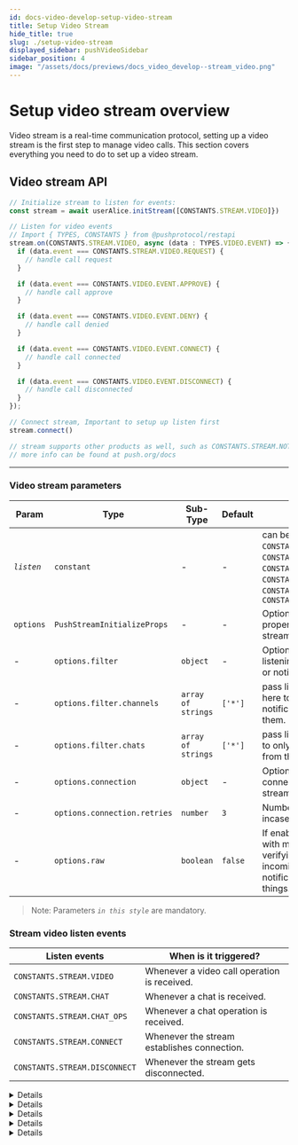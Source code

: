 ```yaml
---
id: docs-video-develop-setup-video-stream
title: Setup Video Stream
hide_title: true
slug: ./setup-video-stream
displayed_sidebar: pushVideoSidebar
sidebar_position: 4
image: "/assets/docs/previews/docs_video_develop--stream_video.png"
---
```


# Setup video stream overview

Video stream is a real-time communication protocol, setting up a video stream is the first step to manage video calls. This section covers everything you need to do to set up a video stream.

<head>
  <title>Setup Video Stream | Push Video | Push Documentation</title>
</head>


## Video stream API

<Tabs className="codetabs" groupId="code-examples">
  <TabItem value="js" attributes={{className: "codetab js"}} default>

```typescript
// Initialize stream to listen for events:
const stream = await userAlice.initStream([CONSTANTS.STREAM.VIDEO]})

// Listen for video events
// Import { TYPES, CONSTANTS } from @pushprotocol/restapi
stream.on(CONSTANTS.STREAM.VIDEO, async (data : TYPES.VIDEO.EVENT) => {
  if (data.event === CONSTANTS.STREAM.VIDEO.REQUEST) {
    // handle call request
  }

  if (data.event === CONSTANTS.VIDEO.EVENT.APPROVE) {
    // handle call approve
  }

  if (data.event === CONSTANTS.VIDEO.EVENT.DENY) {
    // handle call denied
  }

  if (data.event === CONSTANTS.VIDEO.EVENT.CONNECT) {
    // handle call connected
  }

  if (data.event === CONSTANTS.VIDEO.EVENT.DISCONNECT) {
    // handle call disconnected
  }
});

// Connect stream, Important to setup up listen first
stream.connect()

// stream supports other products as well, such as CONSTANTS.STREAM.NOTIF, CONSTANTS.STREAM.CHAT
// more info can be found at push.org/docs
```

  </TabItem>
</Tabs>

---

### Video stream parameters

| Param      | Type                         | Sub-Type           | Default | Remarks                                                                                                                                                                    |
| ---------- | ---------------------------- | ------------------ | ------- | -------------------------------------------------------------------------------------------------------------------------------------------------------------------------- |
| _`listen`_ | `constant`                   | -                  | -       | can be `CONSTANTS.STREAM.VIDEO`, `CONSTANTS.STREAM.CHAT`, `CONSTANTS.STREAM.CHAT_OPS`, `CONSTANTS.STREAM.NOTIF`, `CONSTANTS.STREAM.CONNECT`, `CONSTANTS.STREAM.DISCONNECT` |
| `options`  | `PushStreamInitializeProps`  | -                  | -       | Optional configuration properties for initializing the stream.                                                                                                             |
| -          | `options.filter`             | `object`           | -       | Option to configure to enable listening to only certain chats or notifications.                                                                                            |
| -          | `options.filter.channels`    | `array of strings` | `['*']` | pass list of **channels** over here to only listen to notifications coming from them.                                                                                      |
| -          | `options.filter.chats`       | `array of strings` | `['*']` | pass list of **chatids** over here to only listen to chats coming from them.                                                                                               |
| -          | `options.connection`         | `object`           | -       | Option to configure the connection settings of the stream                                                                                                                  |
| -          | `options.connection.retries` | `number`           | `3`     | Number of automatic retries incase of error                                                                                                                                |
| -          | `options.raw`                | `boolean`          | `false` | If enabled, will also respond with meta data useful in verifying the integrity of incoming chats or notifications among other things.                                      |

> Note: Parameters _`in this style`_ are mandatory.

### Stream video listen events

| Listen events                 | When is it triggered?                        |
| ----------------------------- | -------------------------------------------- |
| `CONSTANTS.STREAM.VIDEO`      | Whenever a video call operation is received. |
| `CONSTANTS.STREAM.CHAT`       | Whenever a chat is received.                 |
| `CONSTANTS.STREAM.CHAT_OPS`   | Whenever a chat operation is received.       |
| `CONSTANTS.STREAM.CONNECT`    | Whenever the stream establishes connection.  |
| `CONSTANTS.STREAM.DISCONNECT` | Whenever the stream gets disconnected.       |

<Details summary="Expected response (CONSTANTS.STEAM.VIDEO - Video Request Stream)">

```typescript
{
  "event": "video.request",
  "origin": "other",
  "timestamp": "2024-01-12T10:58:12.000Z",
  "peerInfo": {
      "address": "0xb73923eCcfbd6975BFd66CD1C76FA6b883E30365",
      "signal": {
          "type": "offer",
          "sdp": "v=0\r\no=- 508831357760638057 2 IN IP4 127.0.0.1\r\ns=-\r\nt=0 0\r\na=group:BUNDLE 0 1 2\r\na=extmap-allow-mixed\r\na=msid-semantic: WMS d5d7d3af-1896-4fa6-8137-4af932498981\r\nm=audio 10571 UDP/TLS/RTP/SAVPF 111 63 9 0 8 13 110 126\r\nc=IN IP4 54.210.214.72\r\na=rtcp:9 IN IP4 0.0.0.0\r\na=candidate:3030853203 1 udp 2122194687 192.168.29.84 57992 typ host generation 0 network-id 1 network-cost 10\r\na=candidate:3571041920 1 udp 2122262783 2405:201:e05d:901f:758d:b62b:c688:3bfc 59792 typ host generation 0 network-id 2 network-cost 10\r\na=candidate:2617153118 1 tcp 1518214911 192.168.29.84 9 typ host tcptype active generation 0 network-id 1 network-cost 10\r\na=candidate:4219500173 1 tcp 1518283007 2405:201:e05d:901f:758d:b62b:c688:3bfc 9 typ host tcptype active generation 0 network-id 2 network-cost 10\r\na=candidate:206483833 1 udp 1685987071 49.47.243.192 57992 typ srflx raddr 192.168.29.84 rport 57992 generation 0 network-id 1 network-cost 10\r\na=candidate:2447486818 1 udp 41820671 54.210.214.72 10571 typ relay raddr 49.47.243.192 rport 57992 generation 0 network-id 1 network-cost 10\r\na=ice-ufrag:sv6b\r\na=ice-pwd:iem1/y+PIDOHi+aDlh9edOvJ\r\na=fingerprint:sha-256 41:39:A8:9C:80:63:62:C2:42:66:FA:93:F4:8B:80:00:E3:92:A7:A6:DF:22:C5:A0:CE:86:9A:74:A9:3A:A1:32\r\na=setup:actpass\r\na=mid:0\r\na=extmap:1 urn:ietf:params:rtp-hdrext:ssrc-audio-level\r\na=extmap:2 http://www.webrtc.org/experiments/rtp-hdrext/abs-send-time\r\na=extmap:3 http://www.ietf.org/id/draft-holmer-rmcat-transport-wide-cc-extensions-01\r\na=extmap:4 urn:ietf:params:rtp-hdrext:sdes:mid\r\na=sendrecv\r\na=msid:d5d7d3af-1896-4fa6-8137-4af932498981 2c78691d-8950-4f0e-9978-675ab79cf25e\r\na=rtcp-mux\r\na=rtpmap:111 opus/48000/2\r\na=rtcp-fb:111 transport-cc\r\na=fmtp:111 minptime=10;useinbandfec=1\r\na=rtpmap:63 red/48000/2\r\na=fmtp:63 111/111\r\na=rtpmap:9 G722/8000\r\na=rtpmap:0 PCMU/8000\r\na=rtpmap:8 PCMA/8000\r\na=rtpmap:13 CN/8000\r\na=rtpmap:110 telephone-event/48000\r\na=rtpmap:126 telephone-event/8000\r\na=ssrc:1869951379 cname:WDDGNefJaEGMBgRU\r\na=ssrc:1869951379 msid:d5d7d3af-1896-4fa6-8137-4af932498981 2c78691d-8950-4f0e-9978-675ab79cf25e\r\nm=video 13688 UDP/TLS/RTP/SAVPF 96 97 102 103 104 105 106 107 108 109 127 125 39 40 45 46 98 99 100 101 112 113 116 117 118\r\nc=IN IP4 54.210.214.72\r\na=rtcp:9 IN IP4 0.0.0.0\r\na=candidate:3030853203 1 udp 2122194687 192.168.29.84 50411 typ host generation 0 network-id 1 network-cost 10\r\na=candidate:3571041920 1 udp 2122262783 2405:201:e05d:901f:758d:b62b:c688:3bfc 58921 typ host generation 0 network-id 2 network-cost 10\r\na=candidate:2617153118 1 tcp 1518214911 192.168.29.84 9 typ host tcptype active generation 0 network-id 1 network-cost 10\r\na=candidate:4219500173 1 tcp 1518283007 2405:201:e05d:901f:758d:b62b:c688:3bfc 9 typ host tcptype active generation 0 network-id 2 network-cost 10\r\na=candidate:206483833 1 udp 1685987071 49.47.243.192 50411 typ srflx raddr 192.168.29.84 rport 50411 generation 0 network-id 1 network-cost 10\r\na=candidate:2447486818 1 udp 41820671 54.210.214.72 13688 typ relay raddr 49.47.243.192 rport 50411 generation 0 network-id 1 network-cost 10\r\na=ice-ufrag:sv6b\r\na=ice-pwd:iem1/y+PIDOHi+aDlh9edOvJ\r\na=fingerprint:sha-256 41:39:A8:9C:80:63:62:C2:42:66:FA:93:F4:8B:80:00:E3:92:A7:A6:DF:22:C5:A0:CE:86:9A:74:A9:3A:A1:32\r\na=setup:actpass\r\na=mid:1\r\na=extmap:14 urn:ietf:params:rtp-hdrext:toffset\r\na=extmap:2 http://www.webrtc.org/experiments/rtp-hdrext/abs-send-time\r\na=extmap:13 urn:3gpp:video-orientation\r\na=extmap:3 http://www.ietf.org/id/draft-holmer-rmcat-transport-wide-cc-extensions-01\r\na=extmap:5 http://www.webrtc.org/experiments/rtp-hdrext/playout-delay\r\na=extmap:6 http://www.webrtc.org/experiments/rtp-hdrext/video-content-type\r\na=extmap:7 http://www.webrtc.org/experiments/rtp-hdrext/video-timing\r\na=extmap:8 http://www.webrtc.org/experiments/rtp-hdrext/color-space\r\na=extmap:4 urn:ietf:params:rtp-hdrext:sdes:mid\r\na=extmap:10 urn:ietf:params:rtp-hdrext:sdes:rtp-stream-id\r\na=extmap:11 urn:ietf:params:rtp-hdrext:sdes:repaired-rtp-stream-id\r\na=sendrecv\r\na=msid:d5d7d3af-1896-4fa6-8137-4af932498981 d5eecad5-c5db-474c-914f-43e316c0785f\r\na=rtcp-mux\r\na=rtcp-rsize\r\na=rtpmap:96 VP8/90000\r\na=rtcp-fb:96 goog-remb\r\na=rtcp-fb:96 transport-cc\r\na=rtcp-fb:96 ccm fir\r\na=rtcp-fb:96 nack\r\na=rtcp-fb:96 nack pli\r\na=rtpmap:97 rtx/90000\r\na=fmtp:97 apt=96\r\na=rtpmap:102 H264/90000\r\na=rtcp-fb:102 goog-remb\r\na=rtcp-fb:102 transport-cc\r\na=rtcp-fb:102 ccm fir\r\na=rtcp-fb:102 nack\r\na=rtcp-fb:102 nack pli\r\na=fmtp:102 level-asymmetry-allowed=1;packetization-mode=1;profile-level-id=42001f\r\na=rtpmap:103 rtx/90000\r\na=fmtp:103 apt=102\r\na=rtpmap:104 H264/90000\r\na=rtcp-fb:104 goog-remb\r\na=rtcp-fb:104 transport-cc\r\na=rtcp-fb:104 ccm fir\r\na=rtcp-fb:104 nack\r\na=rtcp-fb:104 nack pli\r\na=fmtp:104 level-asymmetry-allowed=1;packetization-mode=0;profile-level-id=42001f\r\na=rtpmap:105 rtx/90000\r\na=fmtp:105 apt=104\r\na=rtpmap:106 H264/90000\r\na=rtcp-fb:106 goog-remb\r\na=rtcp-fb:106 transport-cc\r\na=rtcp-fb:106 ccm fir\r\na=rtcp-fb:106 nack\r\na=rtcp-fb:106 nack pli\r\na=fmtp:106 level-asymmetry-allowed=1;packetization-mode=1;profile-level-id=42e01f\r\na=rtpmap:107 rtx/90000\r\na=fmtp:107 apt=106\r\na=rtpmap:108 H264/90000\r\na=rtcp-fb:108 goog-remb\r\na=rtcp-fb:108 transport-cc\r\na=rtcp-fb:108 ccm fir\r\na=rtcp-fb:108 nack\r\na=rtcp-fb:108 nack pli\r\na=fmtp:108 level-asymmetry-allowed=1;packetization-mode=0;profile-level-id=42e01f\r\na=rtpmap:109 rtx/90000\r\na=fmtp:109 apt=108\r\na=rtpmap:127 H264/90000\r\na=rtcp-fb:127 goog-remb\r\na=rtcp-fb:127 transport-cc\r\na=rtcp-fb:127 ccm fir\r\na=rtcp-fb:127 nack\r\na=rtcp-fb:127 nack pli\r\na=fmtp:127 level-asymmetry-allowed=1;packetization-mode=1;profile-level-id=4d001f\r\na=rtpmap:125 rtx/90000\r\na=fmtp:125 apt=127\r\na=rtpmap:39 H264/90000\r\na=rtcp-fb:39 goog-remb\r\na=rtcp-fb:39 transport-cc\r\na=rtcp-fb:39 ccm fir\r\na=rtcp-fb:39 nack\r\na=rtcp-fb:39 nack pli\r\na=fmtp:39 level-asymmetry-allowed=1;packetization-mode=0;profile-level-id=4d001f\r\na=rtpmap:40 rtx/90000\r\na=fmtp:40 apt=39\r\na=rtpmap:45 AV1/90000\r\na=rtcp-fb:45 goog-remb\r\na=rtcp-fb:45 transport-cc\r\na=rtcp-fb:45 ccm fir\r\na=rtcp-fb:45 nack\r\na=rtcp-fb:45 nack pli\r\na=rtpmap:46 rtx/90000\r\na=fmtp:46 apt=45\r\na=rtpmap:98 VP9/90000\r\na=rtcp-fb:98 goog-remb\r\na=rtcp-fb:98 transport-cc\r\na=rtcp-fb:98 ccm fir\r\na=rtcp-fb:98 nack\r\na=rtcp-fb:98 nack pli\r\na=fmtp:98 profile-id=0\r\na=rtpmap:99 rtx/90000\r\na=fmtp:99 apt=98\r\na=rtpmap:100 VP9/90000\r\na=rtcp-fb:100 goog-remb\r\na=rtcp-fb:100 transport-cc\r\na=rtcp-fb:100 ccm fir\r\na=rtcp-fb:100 nack\r\na=rtcp-fb:100 nack pli\r\na=fmtp:100 profile-id=2\r\na=rtpmap:101 rtx/90000\r\na=fmtp:101 apt=100\r\na=rtpmap:112 H264/90000\r\na=rtcp-fb:112 goog-remb\r\na=rtcp-fb:112 transport-cc\r\na=rtcp-fb:112 ccm fir\r\na=rtcp-fb:112 nack\r\na=rtcp-fb:112 nack pli\r\na=fmtp:112 level-asymmetry-allowed=1;packetization-mode=1;profile-level-id=64001f\r\na=rtpmap:113 rtx/90000\r\na=fmtp:113 apt=112\r\na=rtpmap:116 red/90000\r\na=rtpmap:117 rtx/90000\r\na=fmtp:117 apt=116\r\na=rtpmap:118 ulpfec/90000\r\na=ssrc-group:FID 1049379659 118274336\r\na=ssrc:1049379659 cname:WDDGNefJaEGMBgRU\r\na=ssrc:1049379659 msid:d5d7d3af-1896-4fa6-8137-4af932498981 d5eecad5-c5db-474c-914f-43e316c0785f\r\na=ssrc:118274336 cname:WDDGNefJaEGMBgRU\r\na=ssrc:118274336 msid:d5d7d3af-1896-4fa6-8137-4af932498981 d5eecad5-c5db-474c-914f-43e316c0785f\r\nm=application 17668 UDP/DTLS/SCTP webrtc-datachannel\r\nc=IN IP4 54.210.214.72\r\na=candidate:3030853203 1 udp 2122194687 192.168.29.84 62444 typ host generation 0 network-id 1 network-cost 10\r\na=candidate:3571041920 1 udp 2122262783 2405:201:e05d:901f:758d:b62b:c688:3bfc 59695 typ host generation 0 network-id 2 network-cost 10\r\na=candidate:2617153118 1 tcp 1518214911 192.168.29.84 9 typ host tcptype active generation 0 network-id 1 network-cost 10\r\na=candidate:4219500173 1 tcp 1518283007 2405:201:e05d:901f:758d:b62b:c688:3bfc 9 typ host tcptype active generation 0 network-id 2 network-cost 10\r\na=candidate:206483833 1 udp 1685987071 49.47.243.192 62444 typ srflx raddr 192.168.29.84 rport 62444 generation 0 network-id 1 network-cost 10\r\na=candidate:2447486818 1 udp 41820671 54.210.214.72 17668 typ relay raddr 49.47.243.192 rport 62444 generation 0 network-id 1 network-cost 10\r\na=ice-ufrag:sv6b\r\na=ice-pwd:iem1/y+PIDOHi+aDlh9edOvJ\r\na=fingerprint:sha-256 41:39:A8:9C:80:63:62:C2:42:66:FA:93:F4:8B:80:00:E3:92:A7:A6:DF:22:C5:A0:CE:86:9A:74:A9:3A:A1:32\r\na=setup:actpass\r\na=mid:2\r\na=sctp-port:5000\r\na=max-message-size:262144\r\n"
      },
      "meta": {
          "rules": {
              "access": {
                  "type": "PUSH_CHAT",
                  "data": {
                      "chatId": "252395e6b5d0ae0796e05e648240f7950f7a50a80906cdf6accdf7079e311dea"
                  }
              }
          }
      }
  }
}
```

</Details>

<Details summary="Expected response (CONSTANTS.STEAM.VIDEO - Video Approve stream)">

```typescript
{
  "event": "video.approve",
  "origin": "other",
  "timestamp": "2024-01-12T10:58:44.000Z",
  "peerInfo": {
      "address": "0xb44a29524433dBC639C35124459c741bC241d4f4",
      "signal": {
          "type": "answer",
          "sdp": "v=0\r\no=- 4890233625711630293 2 IN IP4 127.0.0.1\r\ns=-\r\nt=0 0\r\na=group:BUNDLE 0 1 2\r\na=extmap-allow-mixed\r\na=msid-semantic: WMS ac50711a-009a-42d5-a527-f065ae2faaef\r\nm=audio 53579 UDP/TLS/RTP/SAVPF 111 63 9 0 8 13 110 126\r\nc=IN IP4 192.168.29.84\r\na=rtcp:9 IN IP4 0.0.0.0\r\na=candidate:4017045755 1 udp 2122194687 192.168.29.84 53579 typ host generation 0 network-id 1 network-cost 10\r\na=candidate:3849344033 1 udp 2122262783 2405:201:e05d:901f:758d:b62b:c688:3bfc 50437 typ host generation 0 network-id 2 network-cost 10\r\na=ice-ufrag:1dK6\r\na=ice-pwd:s4lG7GOmyMrRLhF2tqX548xP\r\na=fingerprint:sha-256 E5:A1:B8:F3:A0:E1:2B:BA:A5:FD:B3:DD:B0:BB:92:7D:81:BA:1D:86:52:E2:F3:36:E5:8B:3D:0B:82:66:54:DF\r\na=setup:active\r\na=mid:0\r\na=extmap:1 urn:ietf:params:rtp-hdrext:ssrc-audio-level\r\na=extmap:2 http://www.webrtc.org/experiments/rtp-hdrext/abs-send-time\r\na=extmap:3 http://www.ietf.org/id/draft-holmer-rmcat-transport-wide-cc-extensions-01\r\na=extmap:4 urn:ietf:params:rtp-hdrext:sdes:mid\r\na=sendrecv\r\na=msid:ac50711a-009a-42d5-a527-f065ae2faaef 6949f858-c219-4a2d-bedc-d8a111c16782\r\na=rtcp-mux\r\na=rtpmap:111 opus/48000/2\r\na=rtcp-fb:111 transport-cc\r\na=fmtp:111 minptime=10;useinbandfec=1\r\na=rtpmap:63 red/48000/2\r\na=fmtp:63 111/111\r\na=rtpmap:9 G722/8000\r\na=rtpmap:0 PCMU/8000\r\na=rtpmap:8 PCMA/8000\r\na=rtpmap:13 CN/8000\r\na=rtpmap:110 telephone-event/48000\r\na=rtpmap:126 telephone-event/8000\r\na=ssrc:3092021940 cname:PDD1jDS90ch8+37T\r\nm=video 9 UDP/TLS/RTP/SAVPF 96 97 102 103 104 105 106 107 108 109 127 125 39 40 45 46 98 99 100 101 112 113 116 117 118\r\nc=IN IP4 0.0.0.0\r\na=rtcp:9 IN IP4 0.0.0.0\r\na=ice-ufrag:1dK6\r\na=ice-pwd:s4lG7GOmyMrRLhF2tqX548xP\r\na=fingerprint:sha-256 E5:A1:B8:F3:A0:E1:2B:BA:A5:FD:B3:DD:B0:BB:92:7D:81:BA:1D:86:52:E2:F3:36:E5:8B:3D:0B:82:66:54:DF\r\na=setup:active\r\na=mid:1\r\na=extmap:14 urn:ietf:params:rtp-hdrext:toffset\r\na=extmap:2 http://www.webrtc.org/experiments/rtp-hdrext/abs-send-time\r\na=extmap:13 urn:3gpp:video-orientation\r\na=extmap:3 http://www.ietf.org/id/draft-holmer-rmcat-transport-wide-cc-extensions-01\r\na=extmap:5 http://www.webrtc.org/experiments/rtp-hdrext/playout-delay\r\na=extmap:6 http://www.webrtc.org/experiments/rtp-hdrext/video-content-type\r\na=extmap:7 http://www.webrtc.org/experiments/rtp-hdrext/video-timing\r\na=extmap:8 http://www.webrtc.org/experiments/rtp-hdrext/color-space\r\na=extmap:4 urn:ietf:params:rtp-hdrext:sdes:mid\r\na=extmap:10 urn:ietf:params:rtp-hdrext:sdes:rtp-stream-id\r\na=extmap:11 urn:ietf:params:rtp-hdrext:sdes:repaired-rtp-stream-id\r\na=sendrecv\r\na=msid:ac50711a-009a-42d5-a527-f065ae2faaef 61434e8d-db1e-47c3-b7bb-c1c99844ed65\r\na=rtcp-mux\r\na=rtcp-rsize\r\na=rtpmap:96 VP8/90000\r\na=rtcp-fb:96 goog-remb\r\na=rtcp-fb:96 transport-cc\r\na=rtcp-fb:96 ccm fir\r\na=rtcp-fb:96 nack\r\na=rtcp-fb:96 nack pli\r\na=rtpmap:97 rtx/90000\r\na=fmtp:97 apt=96\r\na=rtpmap:102 H264/90000\r\na=rtcp-fb:102 goog-remb\r\na=rtcp-fb:102 transport-cc\r\na=rtcp-fb:102 ccm fir\r\na=rtcp-fb:102 nack\r\na=rtcp-fb:102 nack pli\r\na=fmtp:102 level-asymmetry-allowed=1;packetization-mode=1;profile-level-id=42001f\r\na=rtpmap:103 rtx/90000\r\na=fmtp:103 apt=102\r\na=rtpmap:104 H264/90000\r\na=rtcp-fb:104 goog-remb\r\na=rtcp-fb:104 transport-cc\r\na=rtcp-fb:104 ccm fir\r\na=rtcp-fb:104 nack\r\na=rtcp-fb:104 nack pli\r\na=fmtp:104 level-asymmetry-allowed=1;packetization-mode=0;profile-level-id=42001f\r\na=rtpmap:105 rtx/90000\r\na=fmtp:105 apt=104\r\na=rtpmap:106 H264/90000\r\na=rtcp-fb:106 goog-remb\r\na=rtcp-fb:106 transport-cc\r\na=rtcp-fb:106 ccm fir\r\na=rtcp-fb:106 nack\r\na=rtcp-fb:106 nack pli\r\na=fmtp:106 level-asymmetry-allowed=1;packetization-mode=1;profile-level-id=42e01f\r\na=rtpmap:107 rtx/90000\r\na=fmtp:107 apt=106\r\na=rtpmap:108 H264/90000\r\na=rtcp-fb:108 goog-remb\r\na=rtcp-fb:108 transport-cc\r\na=rtcp-fb:108 ccm fir\r\na=rtcp-fb:108 nack\r\na=rtcp-fb:108 nack pli\r\na=fmtp:108 level-asymmetry-allowed=1;packetization-mode=0;profile-level-id=42e01f\r\na=rtpmap:109 rtx/90000\r\na=fmtp:109 apt=108\r\na=rtpmap:127 H264/90000\r\na=rtcp-fb:127 goog-remb\r\na=rtcp-fb:127 transport-cc\r\na=rtcp-fb:127 ccm fir\r\na=rtcp-fb:127 nack\r\na=rtcp-fb:127 nack pli\r\na=fmtp:127 level-asymmetry-allowed=1;packetization-mode=1;profile-level-id=4d001f\r\na=rtpmap:125 rtx/90000\r\na=fmtp:125 apt=127\r\na=rtpmap:39 H264/90000\r\na=rtcp-fb:39 goog-remb\r\na=rtcp-fb:39 transport-cc\r\na=rtcp-fb:39 ccm fir\r\na=rtcp-fb:39 nack\r\na=rtcp-fb:39 nack pli\r\na=fmtp:39 level-asymmetry-allowed=1;packetization-mode=0;profile-level-id=4d001f\r\na=rtpmap:40 rtx/90000\r\na=fmtp:40 apt=39\r\na=rtpmap:45 AV1/90000\r\na=rtcp-fb:45 goog-remb\r\na=rtcp-fb:45 transport-cc\r\na=rtcp-fb:45 ccm fir\r\na=rtcp-fb:45 nack\r\na=rtcp-fb:45 nack pli\r\na=rtpmap:46 rtx/90000\r\na=fmtp:46 apt=45\r\na=rtpmap:98 VP9/90000\r\na=rtcp-fb:98 goog-remb\r\na=rtcp-fb:98 transport-cc\r\na=rtcp-fb:98 ccm fir\r\na=rtcp-fb:98 nack\r\na=rtcp-fb:98 nack pli\r\na=fmtp:98 profile-id=0\r\na=rtpmap:99 rtx/90000\r\na=fmtp:99 apt=98\r\na=rtpmap:100 VP9/90000\r\na=rtcp-fb:100 goog-remb\r\na=rtcp-fb:100 transport-cc\r\na=rtcp-fb:100 ccm fir\r\na=rtcp-fb:100 nack\r\na=rtcp-fb:100 nack pli\r\na=fmtp:100 profile-id=2\r\na=rtpmap:101 rtx/90000\r\na=fmtp:101 apt=100\r\na=rtpmap:112 H264/90000\r\na=rtcp-fb:112 goog-remb\r\na=rtcp-fb:112 transport-cc\r\na=rtcp-fb:112 ccm fir\r\na=rtcp-fb:112 nack\r\na=rtcp-fb:112 nack pli\r\na=fmtp:112 level-asymmetry-allowed=1;packetization-mode=1;profile-level-id=64001f\r\na=rtpmap:113 rtx/90000\r\na=fmtp:113 apt=112\r\na=rtpmap:116 red/90000\r\na=rtpmap:117 rtx/90000\r\na=fmtp:117 apt=116\r\na=rtpmap:118 ulpfec/90000\r\na=ssrc-group:FID 1292528629 79104058\r\na=ssrc:1292528629 cname:PDD1jDS90ch8+37T\r\na=ssrc:79104058 cname:PDD1jDS90ch8+37T\r\nm=application 9 UDP/DTLS/SCTP webrtc-datachannel\r\nc=IN IP4 0.0.0.0\r\na=ice-ufrag:1dK6\r\na=ice-pwd:s4lG7GOmyMrRLhF2tqX548xP\r\na=fingerprint:sha-256 E5:A1:B8:F3:A0:E1:2B:BA:A5:FD:B3:DD:B0:BB:92:7D:81:BA:1D:86:52:E2:F3:36:E5:8B:3D:0B:82:66:54:DF\r\na=setup:active\r\na=mid:2\r\na=sctp-port:5000\r\na=max-message-size:262144\r\n"
      },
      "meta": {
          "rules": {
              "access": {
                  "type": "PUSH_CHAT",
                  "data": {
                      "chatId": "252395e6b5d0ae0796e05e648240f7950f7a50a80906cdf6accdf7079e311dea"
                  }
              }
          }
      }
  }
}
```

</Details>

<Details summary="Expected response (CONSTANTS.STEAM.VIDEO - Video Connect stream)">

```typescript
{
  "event": "video.connect",
  "origin": "other",
  "timestamp": "2024-01-12T10:58:45.000Z",
  "peerInfo": {
      "address": "0xb73923eCcfbd6975BFd66CD1C76FA6b883E30365",
      "signal": {
          "type": "answer",
          "sdp": "v=0\r\no=- 4890233625711630293 2 IN IP4 127.0.0.1\r\ns=-\r\nt=0 0\r\na=group:BUNDLE 0 1 2\r\na=extmap-allow-mixed\r\na=msid-semantic: WMS ac50711a-009a-42d5-a527-f065ae2faaef\r\nm=audio 53579 UDP/TLS/RTP/SAVPF 111 63 9 0 8 13 110 126\r\nc=IN IP4 192.168.29.84\r\na=rtcp:9 IN IP4 0.0.0.0\r\na=candidate:4017045755 1 udp 2122194687 192.168.29.84 53579 typ host generation 0 network-id 1 network-cost 10\r\na=candidate:3849344033 1 udp 2122262783 2405:201:e05d:901f:758d:b62b:c688:3bfc 50437 typ host generation 0 network-id 2 network-cost 10\r\na=ice-ufrag:1dK6\r\na=ice-pwd:s4lG7GOmyMrRLhF2tqX548xP\r\na=fingerprint:sha-256 E5:A1:B8:F3:A0:E1:2B:BA:A5:FD:B3:DD:B0:BB:92:7D:81:BA:1D:86:52:E2:F3:36:E5:8B:3D:0B:82:66:54:DF\r\na=setup:active\r\na=mid:0\r\na=extmap:1 urn:ietf:params:rtp-hdrext:ssrc-audio-level\r\na=extmap:2 http://www.webrtc.org/experiments/rtp-hdrext/abs-send-time\r\na=extmap:3 http://www.ietf.org/id/draft-holmer-rmcat-transport-wide-cc-extensions-01\r\na=extmap:4 urn:ietf:params:rtp-hdrext:sdes:mid\r\na=sendrecv\r\na=msid:ac50711a-009a-42d5-a527-f065ae2faaef 6949f858-c219-4a2d-bedc-d8a111c16782\r\na=rtcp-mux\r\na=rtpmap:111 opus/48000/2\r\na=rtcp-fb:111 transport-cc\r\na=fmtp:111 minptime=10;useinbandfec=1\r\na=rtpmap:63 red/48000/2\r\na=fmtp:63 111/111\r\na=rtpmap:9 G722/8000\r\na=rtpmap:0 PCMU/8000\r\na=rtpmap:8 PCMA/8000\r\na=rtpmap:13 CN/8000\r\na=rtpmap:110 telephone-event/48000\r\na=rtpmap:126 telephone-event/8000\r\na=ssrc:3092021940 cname:PDD1jDS90ch8+37T\r\nm=video 9 UDP/TLS/RTP/SAVPF 96 97 102 103 104 105 106 107 108 109 127 125 39 40 45 46 98 99 100 101 112 113 116 117 118\r\nc=IN IP4 0.0.0.0\r\na=rtcp:9 IN IP4 0.0.0.0\r\na=ice-ufrag:1dK6\r\na=ice-pwd:s4lG7GOmyMrRLhF2tqX548xP\r\na=fingerprint:sha-256 E5:A1:B8:F3:A0:E1:2B:BA:A5:FD:B3:DD:B0:BB:92:7D:81:BA:1D:86:52:E2:F3:36:E5:8B:3D:0B:82:66:54:DF\r\na=setup:active\r\na=mid:1\r\na=extmap:14 urn:ietf:params:rtp-hdrext:toffset\r\na=extmap:2 http://www.webrtc.org/experiments/rtp-hdrext/abs-send-time\r\na=extmap:13 urn:3gpp:video-orientation\r\na=extmap:3 http://www.ietf.org/id/draft-holmer-rmcat-transport-wide-cc-extensions-01\r\na=extmap:5 http://www.webrtc.org/experiments/rtp-hdrext/playout-delay\r\na=extmap:6 http://www.webrtc.org/experiments/rtp-hdrext/video-content-type\r\na=extmap:7 http://www.webrtc.org/experiments/rtp-hdrext/video-timing\r\na=extmap:8 http://www.webrtc.org/experiments/rtp-hdrext/color-space\r\na=extmap:4 urn:ietf:params:rtp-hdrext:sdes:mid\r\na=extmap:10 urn:ietf:params:rtp-hdrext:sdes:rtp-stream-id\r\na=extmap:11 urn:ietf:params:rtp-hdrext:sdes:repaired-rtp-stream-id\r\na=sendrecv\r\na=msid:ac50711a-009a-42d5-a527-f065ae2faaef 61434e8d-db1e-47c3-b7bb-c1c99844ed65\r\na=rtcp-mux\r\na=rtcp-rsize\r\na=rtpmap:96 VP8/90000\r\na=rtcp-fb:96 goog-remb\r\na=rtcp-fb:96 transport-cc\r\na=rtcp-fb:96 ccm fir\r\na=rtcp-fb:96 nack\r\na=rtcp-fb:96 nack pli\r\na=rtpmap:97 rtx/90000\r\na=fmtp:97 apt=96\r\na=rtpmap:102 H264/90000\r\na=rtcp-fb:102 goog-remb\r\na=rtcp-fb:102 transport-cc\r\na=rtcp-fb:102 ccm fir\r\na=rtcp-fb:102 nack\r\na=rtcp-fb:102 nack pli\r\na=fmtp:102 level-asymmetry-allowed=1;packetization-mode=1;profile-level-id=42001f\r\na=rtpmap:103 rtx/90000\r\na=fmtp:103 apt=102\r\na=rtpmap:104 H264/90000\r\na=rtcp-fb:104 goog-remb\r\na=rtcp-fb:104 transport-cc\r\na=rtcp-fb:104 ccm fir\r\na=rtcp-fb:104 nack\r\na=rtcp-fb:104 nack pli\r\na=fmtp:104 level-asymmetry-allowed=1;packetization-mode=0;profile-level-id=42001f\r\na=rtpmap:105 rtx/90000\r\na=fmtp:105 apt=104\r\na=rtpmap:106 H264/90000\r\na=rtcp-fb:106 goog-remb\r\na=rtcp-fb:106 transport-cc\r\na=rtcp-fb:106 ccm fir\r\na=rtcp-fb:106 nack\r\na=rtcp-fb:106 nack pli\r\na=fmtp:106 level-asymmetry-allowed=1;packetization-mode=1;profile-level-id=42e01f\r\na=rtpmap:107 rtx/90000\r\na=fmtp:107 apt=106\r\na=rtpmap:108 H264/90000\r\na=rtcp-fb:108 goog-remb\r\na=rtcp-fb:108 transport-cc\r\na=rtcp-fb:108 ccm fir\r\na=rtcp-fb:108 nack\r\na=rtcp-fb:108 nack pli\r\na=fmtp:108 level-asymmetry-allowed=1;packetization-mode=0;profile-level-id=42e01f\r\na=rtpmap:109 rtx/90000\r\na=fmtp:109 apt=108\r\na=rtpmap:127 H264/90000\r\na=rtcp-fb:127 goog-remb\r\na=rtcp-fb:127 transport-cc\r\na=rtcp-fb:127 ccm fir\r\na=rtcp-fb:127 nack\r\na=rtcp-fb:127 nack pli\r\na=fmtp:127 level-asymmetry-allowed=1;packetization-mode=1;profile-level-id=4d001f\r\na=rtpmap:125 rtx/90000\r\na=fmtp:125 apt=127\r\na=rtpmap:39 H264/90000\r\na=rtcp-fb:39 goog-remb\r\na=rtcp-fb:39 transport-cc\r\na=rtcp-fb:39 ccm fir\r\na=rtcp-fb:39 nack\r\na=rtcp-fb:39 nack pli\r\na=fmtp:39 level-asymmetry-allowed=1;packetization-mode=0;profile-level-id=4d001f\r\na=rtpmap:40 rtx/90000\r\na=fmtp:40 apt=39\r\na=rtpmap:45 AV1/90000\r\na=rtcp-fb:45 goog-remb\r\na=rtcp-fb:45 transport-cc\r\na=rtcp-fb:45 ccm fir\r\na=rtcp-fb:45 nack\r\na=rtcp-fb:45 nack pli\r\na=rtpmap:46 rtx/90000\r\na=fmtp:46 apt=45\r\na=rtpmap:98 VP9/90000\r\na=rtcp-fb:98 goog-remb\r\na=rtcp-fb:98 transport-cc\r\na=rtcp-fb:98 ccm fir\r\na=rtcp-fb:98 nack\r\na=rtcp-fb:98 nack pli\r\na=fmtp:98 profile-id=0\r\na=rtpmap:99 rtx/90000\r\na=fmtp:99 apt=98\r\na=rtpmap:100 VP9/90000\r\na=rtcp-fb:100 goog-remb\r\na=rtcp-fb:100 transport-cc\r\na=rtcp-fb:100 ccm fir\r\na=rtcp-fb:100 nack\r\na=rtcp-fb:100 nack pli\r\na=fmtp:100 profile-id=2\r\na=rtpmap:101 rtx/90000\r\na=fmtp:101 apt=100\r\na=rtpmap:112 H264/90000\r\na=rtcp-fb:112 goog-remb\r\na=rtcp-fb:112 transport-cc\r\na=rtcp-fb:112 ccm fir\r\na=rtcp-fb:112 nack\r\na=rtcp-fb:112 nack pli\r\na=fmtp:112 level-asymmetry-allowed=1;packetization-mode=1;profile-level-id=64001f\r\na=rtpmap:113 rtx/90000\r\na=fmtp:113 apt=112\r\na=rtpmap:116 red/90000\r\na=rtpmap:117 rtx/90000\r\na=fmtp:117 apt=116\r\na=rtpmap:118 ulpfec/90000\r\na=ssrc-group:FID 1292528629 79104058\r\na=ssrc:1292528629 cname:PDD1jDS90ch8+37T\r\na=ssrc:79104058 cname:PDD1jDS90ch8+37T\r\nm=application 9 UDP/DTLS/SCTP webrtc-datachannel\r\nc=IN IP4 0.0.0.0\r\na=ice-ufrag:1dK6\r\na=ice-pwd:s4lG7GOmyMrRLhF2tqX548xP\r\na=fingerprint:sha-256 E5:A1:B8:F3:A0:E1:2B:BA:A5:FD:B3:DD:B0:BB:92:7D:81:BA:1D:86:52:E2:F3:36:E5:8B:3D:0B:82:66:54:DF\r\na=setup:active\r\na=mid:2\r\na=sctp-port:5000\r\na=max-message-size:262144\r\n"
      },
      "meta": {
          "rules": {
              "access": {
                  "type": "PUSH_CHAT",
                  "data": {
                      "chatId": "252395e6b5d0ae0796e05e648240f7950f7a50a80906cdf6accdf7079e311dea"
                  }
              }
          }
      }
  }
}
```

</Details>

<Details summary="Expected response (CONSTANTS.STEAM.VIDEO - Video Disconnect stream)">

```typescript
{
  "event": "video.disconnect",
  "origin": "other",
  "timestamp": "2024-01-12T11:00:12.000Z",
  "peerInfo": {
      "address": "0xb73923eCcfbd6975BFd66CD1C76FA6b883E30365",
      "signal": null,
      "meta": {
          "rules": {
              "access": {
                  "type": "PUSH_CHAT",
                  "data": {
                      "chatId": "252395e6b5d0ae0796e05e648240f7950f7a50a80906cdf6accdf7079e311dea"
                  }
              }
          }
      }
  }
}
```

</Details>

<Details summary="Expected response (CONSTANTS.STEAM.VIDEO - Video Deny stream)">

```typescript
{
  "event": "video.deny",
  "origin": "other",
  "timestamp": "2024-01-12T11:00:12.000Z",
  "peerInfo": {
      "address": "0xb73923eCcfbd6975BFd66CD1C76FA6b883E30365",
      "signal": null,
      "meta": {
          "rules": {
              "access": {
                  "type": "PUSH_CHAT",
                  "data": {
                      "chatId": "252395e6b5d0ae0796e05e648240f7950f7a50a80906cdf6accdf7079e311dea"
                  }
              }
          }
      }
  }
}
```

</Details>
